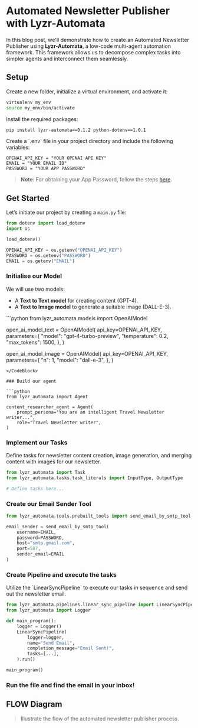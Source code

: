 
# Automated Newsletter Publisher with Lyzr-Automata

In this blog post, we'll demonstrate how to create an Automated Newsletter Publisher using **Lyzr-Automata**, a low-code multi-agent automation framework. This framework allows us to decompose complex tasks into simpler agents and interconnect them seamlessly.

## Setup

<SetupInstructions>
Create a new folder, initialize a virtual environment, and activate it:

```bash
virtualenv my_env
source my_env/bin/activate
```

Install the required packages:

```bash
pip install lyzr-automata==0.1.2 python-dotenv==1.0.1
```
</SetupInstructions>

<EnvFileSetup>
Create a `.env` file in your project directory and include the following variables:

```
OPENAI_API_KEY = "YOUR OPENAI API KEY"
EMAIL = "YOUR EMAIL ID"
PASSWORD = "YOUR APP PASSWORD"
```
</EnvFileSetup>

> **Note**: For obtaining your App Password, follow the steps [here](#).

## Get Started

Let’s initiate our project by creating a `main.py` file:

```python
from dotenv import load_dotenv
import os

load_dotenv()

OPENAI_API_KEY = os.getenv("OPENAI_API_KEY")
PASSWORD = os.getenv("PASSWORD")
EMAIL = os.getenv("EMAIL")
```

### Initialise our Model

We will use two models:
- A **Text to Text model** for creating content (GPT-4).
- A **Text to Image model** to generate a suitable image (DALL-E-3).

<CodeBlock>
```python
from lyzr_automata.models import OpenAIModel

open_ai_model_text = OpenAIModel(
    api_key=OPENAI_API_KEY,
    parameters={
        "model": "gpt-4-turbo-preview",
        "temperature": 0.2,
        "max_tokens": 1500,
    },
)

open_ai_model_image = OpenAIModel(
    api_key=OPENAI_API_KEY,
    parameters={
        "n": 1,
        "model": "dall-e-3",
    },
)
```
</CodeBlock>

### Build our agent

```python
from lyzr_automata import Agent

content_researcher_agent = Agent(
    prompt_persona="You are an intelligent Travel Newsletter writer...",
    role="Travel Newsletter writer",
)
```

### Implement our Tasks

<TaskDetails>
Define tasks for newsletter content creation, image generation, and merging content with images for our newsletter.

```python
from lyzr_automata import Task
from lyzr_automata.tasks.task_literals import InputType, OutputType

# Define tasks here...
```
</TaskDetails>

### Create our Email Sender Tool

```python
from lyzr_automata.tools.prebuilt_tools import send_email_by_smtp_tool

email_sender = send_email_by_smtp_tool(
    username=EMAIL,
    password=PASSWORD,
    host="smtp.gmail.com",
    port=587,
    sender_email=EMAIL
)
```

### Create Pipeline and execute the tasks

<PipelineDiagram>
Utilize the `LinearSyncPipeline` to execute our tasks in sequence and send out the newsletter email.

```python
from lyzr_automata.pipelines.linear_sync_pipeline import LinearSyncPipeline
from lyzr_automata import Logger

def main_program():
    logger = Logger()
    LinearSyncPipeline(
        logger=logger,
        name="Send Email",
        completion_message="Email Sent!",
        tasks=[...],
    ).run()

main_program()
```
</PipelineDiagram>

### Run the file and find the email in your inbox!

## FLOW Diagram

> Illustrate the flow of the automated newsletter publisher process.
